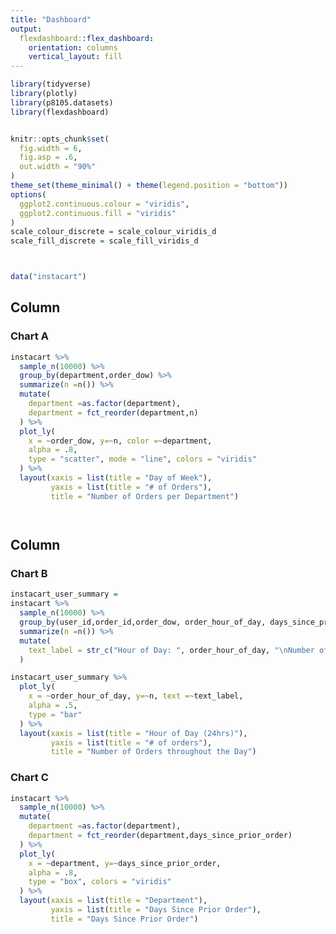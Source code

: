 ```yaml
---
title: "Dashboard"
output: 
  flexdashboard::flex_dashboard:
    orientation: columns
    vertical_layout: fill
---
```


```r
library(tidyverse)
library(plotly)
library(p8105.datasets)
library(flexdashboard)


knitr::opts_chunk$set(
  fig.width = 6,
  fig.asp = .6,
  out.width = "90%"
)
theme_set(theme_minimal() + theme(legend.position = "bottom"))
options(
  ggplot2.continuous.colour = "viridis",
  ggplot2.continuous.fill = "viridis"
)
scale_colour_discrete = scale_colour_viridis_d
scale_fill_discrete = scale_fill_viridis_d



data("instacart")

```

Column {data-width=650}
-----------------------------------------------------------------------

### Chart A

```r
instacart %>%  
  sample_n(10000) %>% 
  group_by(department,order_dow) %>% 
  summarize(n =n()) %>% 
  mutate(
    department =as.factor(department),
    department = fct_reorder(department,n)
  ) %>% 
  plot_ly(
    x = ~order_dow, y=~n, color =~department,
    alpha = .8,
    type = "scatter", mode = "line", colors = "viridis"
  ) %>% 
  layout(xaxis = list(title = "Day of Week"), 
         yaxis = list(title = "# of Orders"),
         title = "Number of Orders per Department")




```

Column {data-width=350}
-----------------------------------------------------------------------

### Chart B

```r

instacart_user_summary =
instacart %>% 
  sample_n(10000) %>% 
  group_by(user_id,order_id,order_dow, order_hour_of_day, days_since_prior_order) %>% 
  summarize(n =n()) %>% 
  mutate(
    text_label = str_c("Hour of Day: ", order_hour_of_day, "\nNumber of Orders: ", n)
  )

instacart_user_summary %>%  
  plot_ly(
    x = ~order_hour_of_day, y=~n, text =~text_label,
    alpha = .5,
    type = "bar"
  ) %>% 
  layout(xaxis = list(title = "Hour of Day (24hrs)"), 
         yaxis = list(title = "# of orders"),
         title = "Number of Orders throughout the Day")
```

### Chart C

```r
instacart %>%  
  sample_n(10000) %>% 
  mutate(
    department =as.factor(department),
    department = fct_reorder(department,days_since_prior_order)
  ) %>% 
  plot_ly(
    x = ~department, y=~days_since_prior_order,
    alpha = .8,
    type = "box", colors = "viridis"
  ) %>% 
  layout(xaxis = list(title = "Department"), 
         yaxis = list(title = "Days Since Prior Order"),
         title = "Days Since Prior Order")
```

